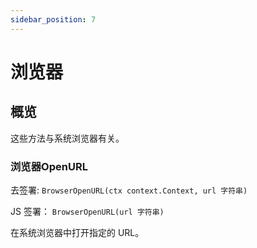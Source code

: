 ```yaml
---
sidebar_position: 7
---
```


# 浏览器

## 概览

这些方法与系统浏览器有关。

### 浏览器OpenURL
去签署: `BrowserOpenURL(ctx context.Context, url 字符串)`

JS 签署： `BrowserOpenURL(url 字符串)`

在系统浏览器中打开指定的 URL。




